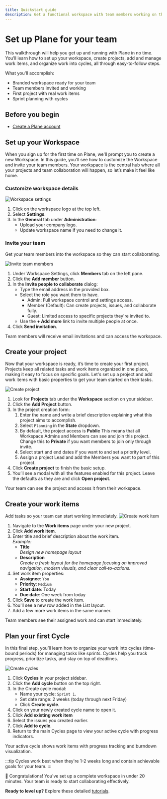 ```yaml
---
title: Quickstart guide
description: Get a functional workspace with team members working on their first project.
---
```


# Set up Plane for your team

This walkthrough will help you get up and running with Plane in no time. You’ll learn how to set up your workspace, create projects, add and manage work items, and organize work into cycles, all through easy-to-follow steps.

What you'll accomplish:

- Branded workspace ready for your team
- Team members invited and working
- First project with real work items
- Sprint planning with cycles

## Before you begin
- [Create a Plane account](/#get-plane)

## Set up your Workspace 
When you sign up for the first time on Plane, we'll prompt you to create a new Workspace. In this guide, you'll see how to customize the Workspace and invite your team members. Your workspace is the central hub where all your projects and team collaboration will happen, so let’s make it feel like home.

### Customize workspace details

![Workspace settings](https://media.docs.plane.so/quickstart/workspace-settings.webp#center)

1. Click on the workspace logo at the top left.
2. Select **Settings**.
2. In the **General** tab under **Administration**:
    - Upload your company logo.
    - Update workspace name if you need to change it. 

### Invite your team
Get your team members into the workspace so they can start collaborating.

![Invite team members](https://media.docs.plane.so/quickstart/invite-team-members.webp#center)

1. Under Workspace Settings, click **Members** tab on the left pane.
2. Click the **Add member** button.
3. In the **Invite people to collaborate** dialog:
    - Type the email address in the provided box.
    - Select the role you want them to have. 
       - Admin: Full workspace control and settings access.
       - Member (Default): Can create projects, issues, and collaborate fully.
       - Guest: Limited access to specific projects they're invited to.
    - Use the **+ Add more** link to invite multiple people at once.
4. Click **Send invitation**.

Team members will receive email invitations and can access the workspace.

## Create your project

Now that your workspace is ready, it’s time to create your first project. Projects keep all related tasks and work items organized in one place, making it easy to focus on specific goals. Let's set up a project and add work items with basic properties to get your team started on their tasks.

![Create project](https://media.docs.plane.so/quickstart/create-project.webp#center)

1. Look for **Projects** tab under the **Workspace** section on your sidebar.
2. Click the **Add Project** button.
4. In the project creation form:
    1. Enter the name  and write a brief description explaining what this project aims to accomplish.
    2. Select `Planning` in the **State** dropdown.
    3. By default, the project access is **Public** This means that all Workspace Admins and Members can see and join this project. Change this to **Private** if you want members to join only through invite.
    4. Select start and end dates if you want to and set a priority level. 
    5. Assign a project Lead and add the Members you want to part of this project. 
5. Click **Create project** to finish the basic setup.
6. You’ll see a modal with all the features enabled for this project. Leave the defaults as they are and click **Open project**.

Your team can see the project and access it from their workspace.

## Create your work items

Add tasks so your team can start working immediately.
![Create work item](https://media.docs.plane.so/quickstart/create-work-item.webp#center)

1. Navigate to the **Work items** page under your new project.
2. Click **Add work item**.
3. Enter title and brief description about the work item.  
   *Example:* 
   - **Title**  
    *Design new homepage layout*
   - **Description**  
   *Create a fresh layout for the homepage focusing on improved navigation, modern visuals, and clear call-to-actions.*
3. Set work item properties:   
   - **Assignee**:  `You`
   - **Priority**: `Medium`
   - **Start date**: Today
   - **Due date**: One week from today
6. Click **Save** to create the work item. 
7. You'll see a new row added in the List layout. 
8. Add a few more work items in the same manner.

Team members see their assigned work and can start immediately.

## Plan your first Cycle

In this final step, you’ll learn how to organize your work into cycles (time-bound periods) for managing tasks like sprints. Cycles help you track progress, prioritize tasks, and stay on top of deadlines.

![Create cycles](https://media.docs.plane.so/quickstart/create-cycles.webp#center)

1. Click **Cycles** in your project sidebar.
2. Click the **Add cycle** button on the top right.
3. In the Create cycle modal:
    - Name your cycle: `Sprint 1`.
    - Set date range: 2 weeks (today through next Friday)
    - Click **Create cycle**.
4. Click on your newly created cycle name to open it.
5. Click **Add existing work item**
6. Select the issues you created earlier. 
7. Click **Add to cycle**. 
8. Return to the main Cycles page to view your active cycle with progress indicators.

Your active cycle shows work items with progress tracking and burndown visualization.

:::tip
Cycles work best when they're 1-2 weeks long and contain achievable goals for your team.
:::

🎉 Congratulations!
You've set up a complete workspace in under 20 minutes. Your team is ready to start collaborating effectively.


**Ready to level up?** Explore these detailed [tutorials](/introduction/tutorials/overview).


